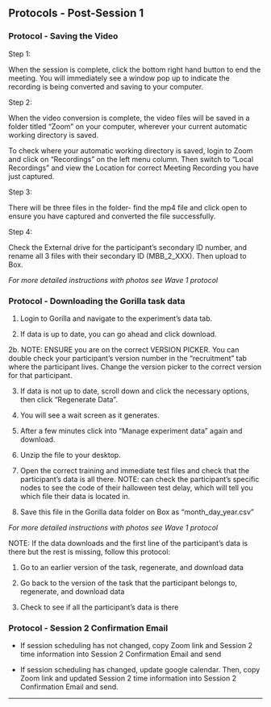 ## Protocols - Post-Session 1   

  

### Protocol - Saving the Video 

  

Step 1: 

When the session is complete, click the bottom right hand button to end the meeting. You will immediately see a window pop up to indicate the recording is being converted and saving to your computer.  

 

Step 2: 

When the video conversion is complete, the video files will be saved in a folder titled "Zoom" on your computer, wherever your current automatic working directory is saved.  

  

To check where your automatic working directory is saved, login to Zoom and click on "Recordings" on the left menu column. Then switch to "Local Recordings" and view the Location for correct Meeting Recording you have just captured.  

 

Step 3: 

There will be three files in the folder- find the mp4 file and click open to ensure you have captured and converted the file successfully.  

 

Step 4: 

Check the External drive for the participant's secondary ID number, and rename all 3 files with their secondary ID (MBB_2_XXX). Then upload to Box.  

 

*For more detailed instructions with photos see Wave 1 protocol* 

  

### Protocol - Downloading the Gorilla task data 

  

1. Login to Gorilla and navigate to the experiment's data tab.  

2. If data is up to date, you can go ahead and click download.  

2b. NOTE: ENSURE you are on the correct VERSION PICKER. You can double check your participant's version number in the "recruitment" tab where the participant lives. Change the version picker to the correct version for that participant.   

3. If data is not up to date, scroll down and click the necessary options, then click "Regenerate Data".  

4. You will see a wait screen as it generates.  

5. After a few minutes click into "Manage experiment data" again and download.  

6. Unzip the file to your desktop. 

7. Open the correct training and immediate test files and check that the participant's data is all there. NOTE: can check the participant's specific nodes to see the code of their halloween test delay, which will tell you which file their data is located in. 

8. Save this file in the Gorilla data folder on Box as "month_day_year.csv" 

  

*For more detailed instructions with photos see Wave 1 protocol* 

 

NOTE: If the data downloads and the first line of the participant's data is there but the rest is missing, follow this protocol: 

1. Go to an earlier version of the task, regenerate, and download data 

2. Go back to the version of the task that the participant belongs to, regenerate, and download data 

3. Check to see if all the participant's data is there  

  

### Protocol - Session 2 Confirmation Email 

  

- If session scheduling has not changed, copy Zoom link and Session 2 time information into Session 2 Confirmation Email and send 

- If session scheduling has changed, update google calendar. Then, copy Zoom link and updated Session 2 time information into Session 2 Confirmation Email and send.  

  

------------- 